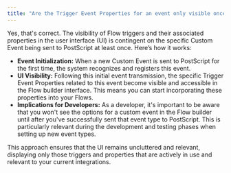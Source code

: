 ```yaml
---
title: "Are the Trigger Event Properties for an event only visible once that specific event exists in PostScript?"
---
```

Yes, that's correct. The visibility of Flow triggers and their associated properties in the user interface (UI) is contingent on the specific Custom Event being sent to PostScript at least once. Here’s how it works:

*   **Event Initialization:** When a new Custom Event is sent to PostScript for the first time, the system recognizes and registers this event.
*   **UI Visibility:** Following this initial event transmission, the specific Trigger Event Properties related to this event become visible and accessible in the Flow builder interface. This means you can start incorporating these properties into your Flows.
*   **Implications for Developers:** As a developer, it's important to be aware that you won't see the options for a custom event in the Flow builder until after you've successfully sent that event type to PostScript. This is particularly relevant during the development and testing phases when setting up new event types.

This approach ensures that the UI remains uncluttered and relevant, displaying only those triggers and properties that are actively in use and relevant to your current integrations.

